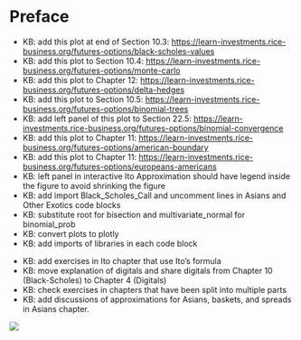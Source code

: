# Preface {.unnumbered}

::: {.CodeToDo .unnumbered}

- KB: add this plot at end of Section 10.3: [https://learn-investments.rice-business.org/futures-options/black-scholes-values](https://learn-investments.rice-business.org/futures-options/black-scholes-values)
- KB: add this plot to Section 10.4: [https://learn-investments.rice-business.org/futures-options/monte-carlo](https://learn-investments.rice-business.org/futures-options/monte-carlo)
- KB: add this plot to Chapter 12: [https://learn-investments.rice-business.org/futures-options/delta-hedges](https://learn-investments.rice-business.org/futures-options/delta-hedges)
- KB: add this plot to Section 10.5: [https://learn-investments.rice-business.org/futures-options/binomial-trees](https://learn-investments.rice-business.org/futures-options/binomial-trees)
- KB: add left panel of this plot to Section 22.5: [https://learn-investments.rice-business.org/futures-options/binomial-convergence](https://learn-investments.rice-business.org/futures-options/binomial-convergence)
- KB: add this plot to Chapter 11: [https://learn-investments.rice-business.org/futures-options/american-boundary](https://learn-investments.rice-business.org/futures-options/american-boundary)
- KB: add this plot to Chapter 11: [https://learn-investments.rice-business.org/futures-options/europeans-americans](https://learn-investments.rice-business.org/futures-options/europeans-americans)
- KB: left panel in interactive Ito Approximation should have legend inside the figure to avoid shrinking the figure
- KB: add import Black_Scholes_Call and uncomment lines in Asians and Other Exotics code blocks
- KB: substitute root for bisection and multivariate_normal for binomial_prob 
- KB: convert plots to plotly
- KB: add imports of libraries in each code block
:::

::: {.WritingToDo .unnumbered}
- KB: add exercises in Ito chapter that use Ito's formula
- KB: move explanation of digitals and share digitals from Chapter 10 (Black-Scholes) to Chapter 4 (Digitals)
- KB: check exercises in chapters that have been split into multiple parts
- KB: add discussions of approximations for Asians, baskets, and spreads in Asians chapter.
:::


![](under_construction.jpg)



